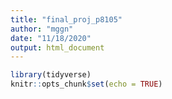 ```yaml
---
title: "final_proj_p8105"
author: "mggn"
date: "11/18/2020"
output: html_document
---
```


```r
library(tidyverse)
knitr::opts_chunk$set(echo = TRUE)
```


